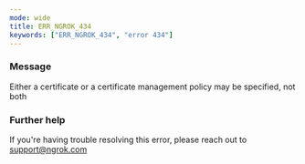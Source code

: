 ```yaml
---
mode: wide
title: ERR_NGROK_434
keywords: ["ERR_NGROK_434", "error 434"]
---
```



### Message

Either a certificate or a certificate management policy may be specified, not both

<ErrorDetails />

### Further help

If you're having trouble resolving this error, please reach out to [support@ngrok.com](mailto:support@ngrok.com?subject=Help%20with%20ERR_NGROK_434)
